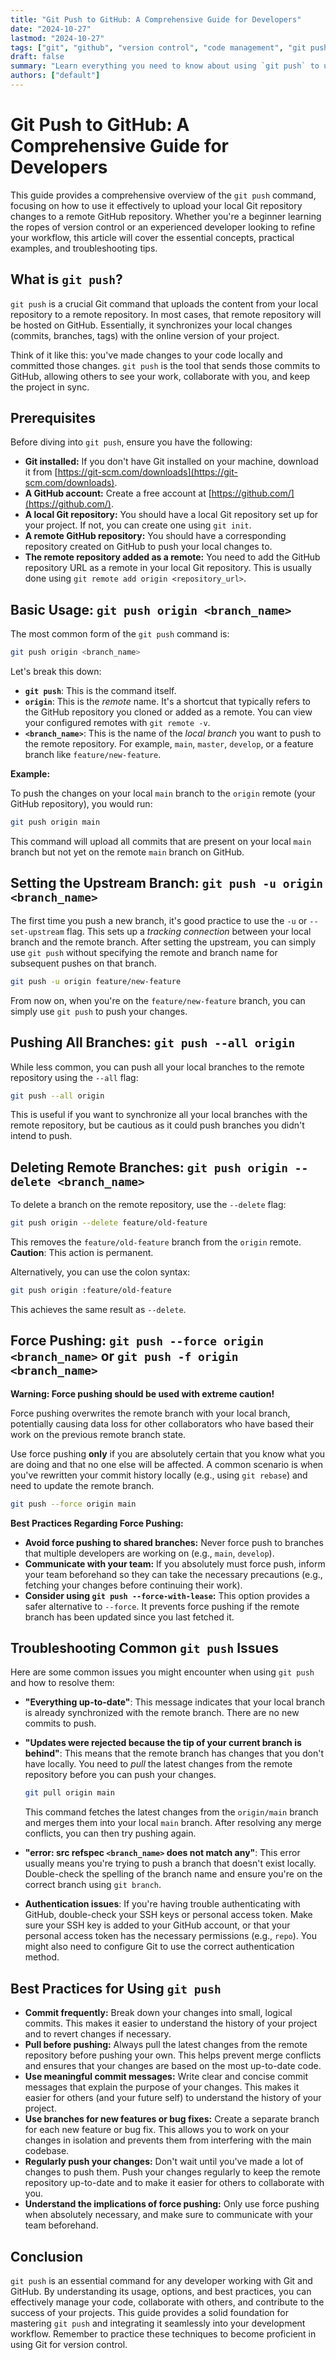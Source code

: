 ```yaml
---
title: "Git Push to GitHub: A Comprehensive Guide for Developers"
date: "2024-10-27"
lastmod: "2024-10-27"
tags: ["git", "github", "version control", "code management", "git push", "remote repository", "branching", "collaboration", "development workflow"]
draft: false
summary: "Learn everything you need to know about using `git push` to upload your local Git repository changes to a remote GitHub repository. This comprehensive guide covers basic usage, advanced options, troubleshooting, and best practices for a smooth development workflow."
authors: ["default"]
---
```


# Git Push to GitHub: A Comprehensive Guide for Developers

This guide provides a comprehensive overview of the `git push` command, focusing on how to use it effectively to upload your local Git repository changes to a remote GitHub repository.  Whether you're a beginner learning the ropes of version control or an experienced developer looking to refine your workflow, this article will cover the essential concepts, practical examples, and troubleshooting tips.

## What is `git push`?

`git push` is a crucial Git command that uploads the content from your local repository to a remote repository. In most cases, that remote repository will be hosted on GitHub.  Essentially, it synchronizes your local changes (commits, branches, tags) with the online version of your project.

Think of it like this: you've made changes to your code locally and committed those changes.  `git push` is the tool that sends those commits to GitHub, allowing others to see your work, collaborate with you, and keep the project in sync.

## Prerequisites

Before diving into `git push`, ensure you have the following:

*   **Git installed:**  If you don't have Git installed on your machine, download it from [https://git-scm.com/downloads](https://git-scm.com/downloads).
*   **A GitHub account:**  Create a free account at [https://github.com/](https://github.com/).
*   **A local Git repository:**  You should have a local Git repository set up for your project. If not, you can create one using `git init`.
*   **A remote GitHub repository:**  You should have a corresponding repository created on GitHub to push your local changes to.
*   **The remote repository added as a remote:**  You need to add the GitHub repository URL as a remote in your local Git repository.  This is usually done using `git remote add origin <repository_url>`.

## Basic Usage: `git push origin <branch_name>`

The most common form of the `git push` command is:

```bash
git push origin <branch_name>
```

Let's break this down:

*   **`git push`**: This is the command itself.
*   **`origin`**: This is the *remote* name. It's a shortcut that typically refers to the GitHub repository you cloned or added as a remote.  You can view your configured remotes with `git remote -v`.
*   **`<branch_name>`**: This is the name of the *local branch* you want to push to the remote repository.  For example, `main`, `master`, `develop`, or a feature branch like `feature/new-feature`.

**Example:**

To push the changes on your local `main` branch to the `origin` remote (your GitHub repository), you would run:

```bash
git push origin main
```

This command will upload all commits that are present on your local `main` branch but not yet on the remote `main` branch on GitHub.

## Setting the Upstream Branch:  `git push -u origin <branch_name>`

The first time you push a new branch, it's good practice to use the `-u` or `--set-upstream` flag. This sets up a *tracking connection* between your local branch and the remote branch.  After setting the upstream, you can simply use `git push` without specifying the remote and branch name for subsequent pushes on that branch.

```bash
git push -u origin feature/new-feature
```

From now on, when you're on the `feature/new-feature` branch, you can simply use `git push` to push your changes.

## Pushing All Branches: `git push --all origin`

While less common, you can push all your local branches to the remote repository using the `--all` flag:

```bash
git push --all origin
```

This is useful if you want to synchronize all your local branches with the remote repository, but be cautious as it could push branches you didn't intend to push.

## Deleting Remote Branches: `git push origin --delete <branch_name>`

To delete a branch on the remote repository, use the `--delete` flag:

```bash
git push origin --delete feature/old-feature
```

This removes the `feature/old-feature` branch from the `origin` remote.  **Caution**: This action is permanent.

Alternatively, you can use the colon syntax:

```bash
git push origin :feature/old-feature
```

This achieves the same result as `--delete`.

## Force Pushing: `git push --force origin <branch_name>` or `git push -f origin <branch_name>`

**Warning: Force pushing should be used with extreme caution!**

Force pushing overwrites the remote branch with your local branch, potentially causing data loss for other collaborators who have based their work on the previous remote branch state.

Use force pushing **only** if you are absolutely certain that you know what you are doing and that no one else will be affected.  A common scenario is when you've rewritten your commit history locally (e.g., using `git rebase`) and need to update the remote branch.

```bash
git push --force origin main
```

**Best Practices Regarding Force Pushing:**

*   **Avoid force pushing to shared branches:**  Never force push to branches that multiple developers are working on (e.g., `main`, `develop`).
*   **Communicate with your team:** If you absolutely must force push, inform your team beforehand so they can take the necessary precautions (e.g., fetching your changes before continuing their work).
*   **Consider using `git push --force-with-lease`:** This option provides a safer alternative to `--force`. It prevents force pushing if the remote branch has been updated since you last fetched it.

## Troubleshooting Common `git push` Issues

Here are some common issues you might encounter when using `git push` and how to resolve them:

*   **"Everything up-to-date"**: This message indicates that your local branch is already synchronized with the remote branch. There are no new commits to push.

*   **"Updates were rejected because the tip of your current branch is behind"**: This means that the remote branch has changes that you don't have locally. You need to *pull* the latest changes from the remote repository before you can push your changes.

    ```bash
    git pull origin main
    ```

    This command fetches the latest changes from the `origin/main` branch and merges them into your local `main` branch.  After resolving any merge conflicts, you can then try pushing again.

*   **"error: src refspec `<branch_name>` does not match any"**: This error usually means you're trying to push a branch that doesn't exist locally. Double-check the spelling of the branch name and ensure you're on the correct branch using `git branch`.

*   **Authentication issues**: If you're having trouble authenticating with GitHub, double-check your SSH keys or personal access token. Make sure your SSH key is added to your GitHub account, or that your personal access token has the necessary permissions (e.g., `repo`). You might also need to configure Git to use the correct authentication method.

## Best Practices for Using `git push`

*   **Commit frequently:** Break down your changes into small, logical commits. This makes it easier to understand the history of your project and to revert changes if necessary.
*   **Pull before pushing:** Always pull the latest changes from the remote repository before pushing your own. This helps prevent merge conflicts and ensures that your changes are based on the most up-to-date code.
*   **Use meaningful commit messages:** Write clear and concise commit messages that explain the purpose of your changes. This makes it easier for others (and your future self) to understand the history of your project.
*   **Use branches for new features or bug fixes:** Create a separate branch for each new feature or bug fix. This allows you to work on your changes in isolation and prevents them from interfering with the main codebase.
*   **Regularly push your changes:**  Don't wait until you've made a lot of changes to push them. Push your changes regularly to keep the remote repository up-to-date and to make it easier for others to collaborate with you.
*   **Understand the implications of force pushing:** Only use force pushing when absolutely necessary, and make sure to communicate with your team beforehand.

## Conclusion

`git push` is an essential command for any developer working with Git and GitHub. By understanding its usage, options, and best practices, you can effectively manage your code, collaborate with others, and contribute to the success of your projects.  This guide provides a solid foundation for mastering `git push` and integrating it seamlessly into your development workflow. Remember to practice these techniques to become proficient in using Git for version control.